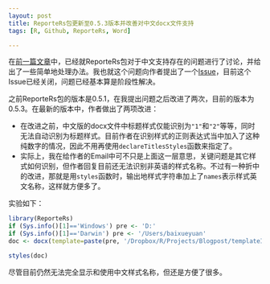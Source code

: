 ```yaml
---
layout: post
title: ReporteRs包更新至0.5.3版本并改善对中文docx文件支持
tags: [R, Github, ReporteRs, Word]

---
```


在[前一篇文章][previous]中，已经就ReporteRs包对于中文支持存在的问题进行了讨论，并给出了一些简单地处理办法。我也就这个问题向作者提出了一个[Issue][myissue]，目前这个Issue已经关闭，问题已经基本算是阶段性解决。

之前ReporteRs包的版本是0.5.1，在我提出问题之后改进了两次，目前的版本为0.5.3。在最新的版本中，作者做出了两项改进：

- 在改进之前，中文版的docx文件中标题样式仅能识别为`"1"`和`"2"`等等，同时无法自动识别为标题样式。目前作者在识别样式的正则表达式当中加入了这种纯数字的情况，因此不用再使用`declareTitlesStyles`函数来指定了。
- 实际上，我在给作者的Email中可不只是上面这一层意思，关键问题是其它样式如何识别，但作者回复目前还无法识别非英语的样式名称。不过有一种折中的改进，那就是用`styles`函数时，输出地样式字符串加上了`names`表示样式英文名称，这样就方便多了。

实验如下：

```r
library(ReporteRs)
if (Sys.info()[1]=='Windows') pre <- 'D:'
if (Sys.info()[1]=='Darwin') pre <- '/Users/baixueyuan'
doc <- docx(template=paste(pre, '/Dropbox/R/Projects/Blogpost/templateInSimplifiedChinese.docx', sep=''))
```

```r
styles(doc)
```

尽管目前仍然无法完全显示和使用中文样式名称，但还是方便了很多。

[previous]: {% post_url 2014-04-29-ReporteRs-and-Chinese-docx %}
[myissue]: https://github.com/davidgohel/ReporteRs/issues/8
